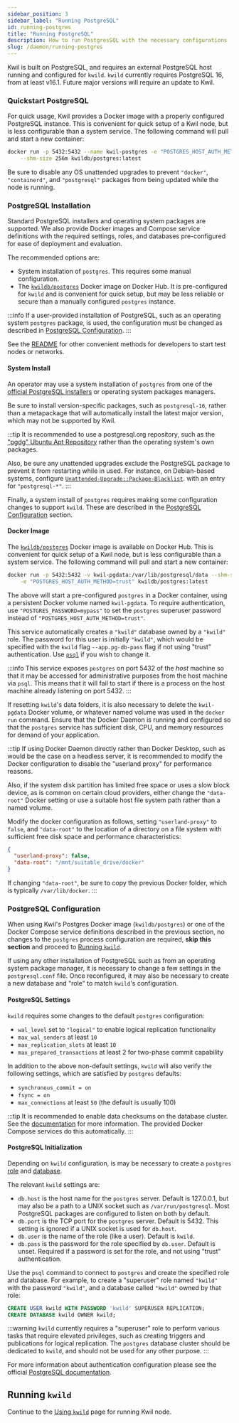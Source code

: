 ```yaml
---
sidebar_position: 3
sidebar_label: "Running PostgreSQL"
id: running-postgres
title: "Running PostgreSQL"
description: How to run PostgresSQL with the necessary configurations
slug: /daemon/running-postgres
---
```


Kwil is built on PostgreSQL, and requires an external PostgreSQL host running and configured for `kwild`. `kwild` currently requires PostgreSQL 16, from at least v16.1. Future major
versions will require an update to Kwil.

### Quickstart PostgreSQL

For quick usage, Kwil provides a Docker image with a properly configured
PostgreSQL instance. This is convenient for quick setup of a Kwil node, but is
less configurable than a system service. The following command will pull and
start a new container:

```bash
docker run -p 5432:5432 --name kwil-postgres -e "POSTGRES_HOST_AUTH_METHOD=trust" \
    --shm-size 256m kwildb/postgres:latest
```

Be sure to disable any OS unattended upgrades to prevent `"docker"`, `"containerd"`, and
`"postgresql"` packages from being updated while the node is running.

### PostgreSQL Installation

Standard PostgreSQL installers and operating system packages are supported.
We also provide Docker images and Compose service definitions with the required
settings, roles, and databases pre-configured for ease of deployment and evaluation.

The recommended options are:

* System installation of `postgres`. This requires some manual configuration.
* The [`kwildb/postgres`](https://hub.docker.com/r/kwildb/postgres) Docker image
  on Docker Hub. It is pre-configured for `kwild` and is convenient for quick
  setup, but may be less reliable or secure than a manually configured
  `postgres` instance.

:::info
If a user-provided installation of PostgreSQL, such as an operating system
`postgres` package, is used, the configuration must be changed as described in [PostgreSQL Configuration](#postgresql-configuration).
:::

See the [README](https://github.com/kwilteam/kwil-db/blob/main/README.md)
for other convenient methods for developers to start test nodes or networks.

#### System Install

An operator may use a system installation of `postgres` from one of the
[official PostgreSQL installers](https://www.postgresql.org/download/) or
operating system packages managers.

Be sure to install version-specific packages, such as `postgresql-16`, rather than
a metapackage that will automatically install the latest major version, which may
not be supported by Kwil.

:::tip
It is recommended to use a postgresql.org repository, such as the ["pgdg" Ubuntu
Apt Repository](https://wiki.postgresql.org/wiki/Apt) rather than the operating system's own packages.

Also, be sure any unattended upgrades exclude the PostgreSQL package to prevent
it from restarting while in used. For instance, on Debian-based systems,
configure
[`Unattended-Upgrade::Package-Blacklist`](https://help.ubuntu.com/community/AutomaticSecurityUpdates#Using_the_.22unattended-upgrades.22_package).
with an entry for `"postgresql-*"`.
:::

Finally, a system install of `postgres` requires making some configuration
changes to support `kwild`. These are described in the [PostgreSQL Configuration](#postgresql-configuration) section.

#### Docker Image

The [`kwildb/postgres`](https://hub.docker.com/r/kwildb/postgres) Docker image
is available on Docker Hub. This is convenient for quick setup of a Kwil node,
but is less configurable than a system service. The following command will pull
and start a new container:

```bash
docker run -p 5432:5432 -v kwil-pgdata:/var/lib/postgresql/data --shm-size 256m \
    -e "POSTGRES_HOST_AUTH_METHOD=trust" kwildb/postgres:latest
```

The above will start a pre-configured `postgres` in a Docker container, using a
persistent Docker volume named `kwil-pgdata`. To require authentication, use
`"POSTGRES_PASSWORD=mypass"` to set the `postgres` superuser password instead
of `"POSTGRES_HOST_AUTH_METHOD=trust"`.

This service automatically creates a `"kwild"` database owned by a `"kwild"`
role. The password for this user is initially `"kwild"`, which would be
specified with the `kwild` flag `--app.pg-db-pass` flag if not using "trust" authentication.
Use [`psql`](https://www.postgresql.org/docs/current/app-psql.html) if you wish to change it.

:::info
This service exposes `postgres` on port 5432 of the *host* machine so that it
may be accessed for administrative purposes from the host machine via `psql`.
This means that it will fail to start if there is a process on the host machine
already listening on port 5432.
:::

If resetting `kwild`'s data folders, it is also necessary to delete the
`kwil-pgdata` Docker volume, or whatever named volume was used in the `docker run`
command. Ensure that the Docker Daemon is running and configured so that
the `postgres` service has sufficient disk, CPU, and memory resources for demand
of your application.

:::tip
If using Docker Daemon directly rather than Docker Desktop, such as would be the
case on a headless server, it is recommended to modify the Docker configuration
to disable the "userland proxy" for performance reasons.

Also, if the system disk partition has limited free space or uses a slow block
device, as is common on certain cloud providers, either change the `"data-root"`
Docker setting or use a suitable host file system path rather than a named volume.

Modify the docker configuration as follows, setting `"userland-proxy"` to
`false`, and `"data-root"` to the location of a directory on a file system with
sufficient free disk space and performance characteristics:

```json title="/etc/docker/daemon.json"
{
  "userland-proxy": false,
  "data-root": "/mnt/suitable_drive/docker"
}
```

If changing `"data-root"`, be sure to copy the previous Docker folder, which is
typically `/var/lib/docker`.
:::

### PostgreSQL Configuration

When using Kwil's Postgres Docker image (`kwildb/postgres`) or one of the Docker Compose service definitions described in the
previous section, no changes to the `postgres` process configuration are
required, **skip this section** and proceed to [Running `kwild`](#running-kwild).

If using any other installation of PostgreSQL such as from an operating system
package manager, it is necessary to change a few settings in the
`postgresql.conf` file. Once reconfigured, it may also be necessary to create a
new database and "role" to match `kwild`'s configuration.

#### PostgreSQL Settings

`kwild` requires some changes to the default `postgres` configuration:

- `wal_level` set to `"logical"` to enable logical replication functionality
- `max_wal_senders` at least `10`
- `max_replication_slots` at least `10`
- `max_prepared_transactions` at least 2 for two-phase commit capability

In addition to the above non-default settings, `kwild` will also verify the
following settings, which are satisfied by `postgres` defaults:

- `synchronous_commit = on`
- `fsync = on`
- `max_connections` at least `50` (the default is usually 100)

:::tip
It is recommended to enable data checksums on the database cluster.
See the [documentation](https://www.postgresql.org/docs/current/checksums.html) for more information.
The provided Docker Compose services do this automatically.
:::

#### PostgreSQL Initialization

Depending on `kwild` configuration, is may be necessary to create a `postgres`
[role](https://www.postgresql.org/docs/16/user-manag.html) and
[database](https://www.postgresql.org/docs/16/manage-ag-overview.html).

The relevant `kwild` settings are:

- `db.host` is the host name for the `postgres` server. Default is
  127.0.0.1, but may also be a path to a UNIX socket such as `/var/run/postgresql`.
  Most PostgreSQL packages are configured to listen on both by default.
- `db.port` is the TCP port for the `postgres` server. Default is 5432.
  This setting is ignored if a UNIX socket is used for `db.host`.
- `db.user` is the name of the role (like a user). Default is `kwild`.
- `db.pass` is the password for the role specified by `db.user`.
  Default is unset. Required if a password is set for the role, and not using
  "trust" authentication.

Use the `psql` command to connect to `postgres` and create the specified role and
database. For example, to create a "superuser" role named `"kwild"` with the
password `"kwild"`, and a database called `"kwild"` owned by that role:

```sql
CREATE USER kwild WITH PASSWORD 'kwild' SUPERUSER REPLICATION;
CREATE DATABASE kwild OWNER kwild;
```

:::warning
`kwild` currently requires a "superuser" role to perform various
tasks that require elevated privileges, such as creating triggers and
publications for logical replication. The `postgres` database cluster
should be dedicated to `kwild`, and should not be used for any other purpose.
:::

For more information about authentication configuration please see
the official [PostgreSQL documentation](https://www.postgresql.org/docs/16/auth-pg-hba-conf.html).

## Running `kwild`

Continue to the [Using `kwild`](/docs/daemon/kwild) page for running Kwil node.
